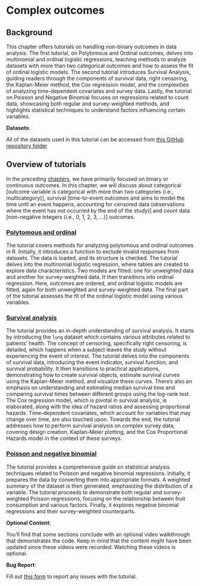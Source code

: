 # Complex outcomes {#nonbinary00}

## Background

This chapter offers tutorials on handling non-binary outcomes in data analysis. The first tutorial, on Polytomous and Ordinal outcomes, delves into multinomial and ordinal logistic regressions, teaching methods to analyze datasets with more than two categorical outcomes and how to assess the fit of ordinal logistic models. The second tutorial introduces Survival Analysis, guiding readers through the components of survival data, right censoring, the Kaplan-Meier method, the Cox regression model, and the complexities of analyzing time-dependent covariates and survey data. Lastly, the tutorial on Poisson and Negative Binomial focuses on regressions related to count data, showcasing both regular and survey-weighted methods, and highlights statistical techniques to understand factors influencing certain variables.

::: callout-important
**Datasets**:

All of the datasets used in this tutorial can be accessed from [this GitHub repository folder](https://github.com/ehsanx/EpiMethods/tree/main/Data/nonbinary)
:::

## Overview of tutorials

::: column-margin
In the preceding [chapters](predictivefactors.html), we have primarily focused on binary or continuous outcomes. In this chapter, we will discuss about categorical [outcome variable is categorical with more than two categories (i.e., multicategory)], survival [time-to-event outcomes and aims to model the time until an event happens, accounting for censored data (observations where the event has not occurred by the end of the study)] and count data [non-negative integers (i.e., 0, 1, 2, 3, ...)] outcomes.
:::

### [Polytomous and ordinal](nonbinary1.html)

The tutorial covers methods for analyzing polytomous and ordinal outcomes in R. Initially, it introduces a function to exclude invalid responses from datasets. The data is loaded, and its structure is checked. The tutorial delves into the multinomial logistic regression, where tables are created to explore data characteristics. Two models are fitted: one for unweighted data and another for survey-weighted data. It then transitions into ordinal regression. Here, outcomes are ordered, and ordinal logistic models are fitted, again for both unweighted and survey-weighted data. The final part of the tutorial assesses the fit of the ordinal logistic model using various variables.

### [Survival analysis](nonbinary2.html)

The tutorial provides an in-depth understanding of survival analysis. It starts by introducing the `lung` dataset which contains various attributes related to patients' health. The concept of censoring, specifically right censoring, is detailed, which happens when a subject leaves the study without experiencing the event of interest. The tutorial delves into the components of survival data, introducing the event indicator, survival function, and survival probability. It then transitions to practical applications, demonstrating how to create survival objects, estimate survival curves using the Kaplan-Meier method, and visualize these curves. There's also an emphasis on understanding and estimating median survival time and comparing survival times between different groups using the log-rank test. The Cox regression model, which is pivotal in survival analysis, is elaborated, along with the idea of hazard ratios and assessing proportional hazards. Time-dependent covariates, which account for variables that may change over time, are also touched upon. Towards the end, the tutorial addresses how to perform survival analysis on complex survey data, covering design creation, Kaplan-Meier plotting, and the Cox Proportional Hazards model in the context of these surveys.

### [Poisson and negative binomial](nonbinary3.html)

The tutorial provides a comprehensive guide on statistical analysis techniques related to Poisson and negative binomial regressions. Initially, it prepares the data by converting them into appropriate formats. A weighted summary of the dataset is then generated, emphasizing the distribution of a variable. The tutorial proceeds to demonstrate both regular and survey-weighted Poisson regressions, focusing on the relationship between fruit consumption and various factors. Finally, it explores negative binomial regressions and their survey-weighted counterparts.

::: callout-tip
**Optional Content**:

You'll find that some sections conclude with an optional video walkthrough that demonstrates the code. Keep in mind that the content might have been updated since these videos were recorded. Watching these videos is optional.
:::

::: callout-warning
**Bug Report**:

Fill out [this form](https://forms.gle/YSwuiebtb1E9wjHu9) to report any issues with the tutorial.
:::

